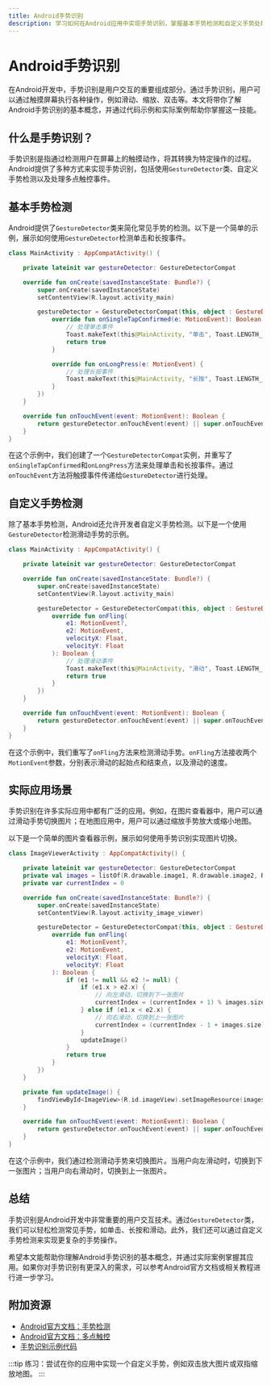 ```yaml
---
title: Android手势识别
description: 学习如何在Android应用中实现手势识别，掌握基本手势检测和自定义手势处理的方法。
---
```


# Android手势识别

在Android开发中，手势识别是用户交互的重要组成部分。通过手势识别，用户可以通过触摸屏幕执行各种操作，例如滑动、缩放、双击等。本文将带你了解Android手势识别的基本概念，并通过代码示例和实际案例帮助你掌握这一技能。

## 什么是手势识别？

手势识别是指通过检测用户在屏幕上的触摸动作，将其转换为特定操作的过程。Android提供了多种方式来实现手势识别，包括使用`GestureDetector`类、自定义手势检测以及处理多点触控事件。

## 基本手势检测

Android提供了`GestureDetector`类来简化常见手势的检测。以下是一个简单的示例，展示如何使用`GestureDetector`检测单击和长按事件。

```kotlin
class MainActivity : AppCompatActivity() {

    private lateinit var gestureDetector: GestureDetectorCompat

    override fun onCreate(savedInstanceState: Bundle?) {
        super.onCreate(savedInstanceState)
        setContentView(R.layout.activity_main)

        gestureDetector = GestureDetectorCompat(this, object : GestureDetector.SimpleOnGestureListener() {
            override fun onSingleTapConfirmed(e: MotionEvent): Boolean {
                // 处理单击事件
                Toast.makeText(this@MainActivity, "单击", Toast.LENGTH_SHORT).show()
                return true
            }

            override fun onLongPress(e: MotionEvent) {
                // 处理长按事件
                Toast.makeText(this@MainActivity, "长按", Toast.LENGTH_SHORT).show()
            }
        })
    }

    override fun onTouchEvent(event: MotionEvent): Boolean {
        return gestureDetector.onTouchEvent(event) || super.onTouchEvent(event)
    }
}
```

在这个示例中，我们创建了一个`GestureDetectorCompat`实例，并重写了`onSingleTapConfirmed`和`onLongPress`方法来处理单击和长按事件。通过`onTouchEvent`方法将触摸事件传递给`GestureDetector`进行处理。

## 自定义手势检测

除了基本手势检测，Android还允许开发者自定义手势检测。以下是一个使用`GestureDetector`检测滑动手势的示例。

```kotlin
class MainActivity : AppCompatActivity() {

    private lateinit var gestureDetector: GestureDetectorCompat

    override fun onCreate(savedInstanceState: Bundle?) {
        super.onCreate(savedInstanceState)
        setContentView(R.layout.activity_main)

        gestureDetector = GestureDetectorCompat(this, object : GestureDetector.SimpleOnGestureListener() {
            override fun onFling(
                e1: MotionEvent?,
                e2: MotionEvent,
                velocityX: Float,
                velocityY: Float
            ): Boolean {
                // 处理滑动事件
                Toast.makeText(this@MainActivity, "滑动", Toast.LENGTH_SHORT).show()
                return true
            }
        })
    }

    override fun onTouchEvent(event: MotionEvent): Boolean {
        return gestureDetector.onTouchEvent(event) || super.onTouchEvent(event)
    }
}
```

在这个示例中，我们重写了`onFling`方法来检测滑动手势。`onFling`方法接收两个`MotionEvent`参数，分别表示滑动的起始点和结束点，以及滑动的速度。

## 实际应用场景

手势识别在许多实际应用中都有广泛的应用。例如，在图片查看器中，用户可以通过滑动手势切换图片；在地图应用中，用户可以通过缩放手势放大或缩小地图。

以下是一个简单的图片查看器示例，展示如何使用手势识别实现图片切换。

```kotlin
class ImageViewerActivity : AppCompatActivity() {

    private lateinit var gestureDetector: GestureDetectorCompat
    private val images = listOf(R.drawable.image1, R.drawable.image2, R.drawable.image3)
    private var currentIndex = 0

    override fun onCreate(savedInstanceState: Bundle?) {
        super.onCreate(savedInstanceState)
        setContentView(R.layout.activity_image_viewer)

        gestureDetector = GestureDetectorCompat(this, object : GestureDetector.SimpleOnGestureListener() {
            override fun onFling(
                e1: MotionEvent?,
                e2: MotionEvent,
                velocityX: Float,
                velocityY: Float
            ): Boolean {
                if (e1 != null && e2 != null) {
                    if (e1.x > e2.x) {
                        // 向左滑动，切换到下一张图片
                        currentIndex = (currentIndex + 1) % images.size
                    } else if (e1.x < e2.x) {
                        // 向右滑动，切换到上一张图片
                        currentIndex = (currentIndex - 1 + images.size) % images.size
                    }
                    updateImage()
                }
                return true
            }
        })
    }

    private fun updateImage() {
        findViewById<ImageView>(R.id.imageView).setImageResource(images[currentIndex])
    }

    override fun onTouchEvent(event: MotionEvent): Boolean {
        return gestureDetector.onTouchEvent(event) || super.onTouchEvent(event)
    }
}
```

在这个示例中，我们通过检测滑动手势来切换图片。当用户向左滑动时，切换到下一张图片；当用户向右滑动时，切换到上一张图片。

## 总结

手势识别是Android开发中非常重要的用户交互技术。通过`GestureDetector`类，我们可以轻松检测常见手势，如单击、长按和滑动。此外，我们还可以通过自定义手势检测来实现更复杂的手势操作。

希望本文能帮助你理解Android手势识别的基本概念，并通过实际案例掌握其应用。如果你对手势识别有更深入的需求，可以参考Android官方文档或相关教程进行进一步学习。

## 附加资源

- [Android官方文档：手势检测](https://developer.android.com/training/gestures/detector)
- [Android官方文档：多点触控](https://developer.android.com/training/gestures/multi)
- [手势识别示例代码](https://github.com/android/gesture-detector-sample)

:::tip
练习：尝试在你的应用中实现一个自定义手势，例如双击放大图片或双指缩放地图。
:::